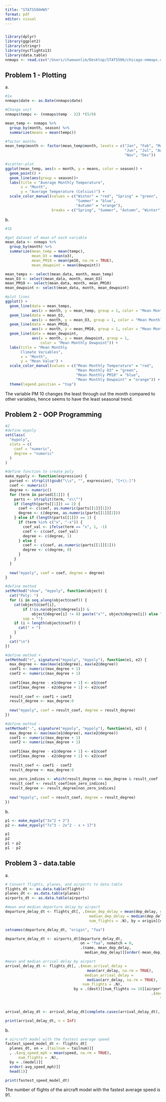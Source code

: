 ```yaml
---
title: "STATS506HW5"
format: pdf
editor: visual
---
```


```{}
```

```r
library(dplyr)
library(ggplot2)
library(stringr)
library(nycflights13)
library(data.table)
nnmaps <- read.csv("/Users/chaewonlim/Desktop/STATS506/chicago-nmmaps.csv")
```

## **Problem 1 - Plotting**

a\.

```r
#1a
nnmaps$date <- as.Date(nnmaps$date)

#Change unit
nnmaps$tempc <- (nnmaps$temp - 32) *(5/9)

mean_temp <- nnmaps %>%
  group_by(month, season) %>%
  summarize(means = mean(tempc))

#factor months
mean_temp$month <- factor(mean_temp$month, levels = c("Jan", "Feb", "Mar", "Apr", "May", 
                                                      "Jun", "Jul", "Aug", "Sep", "Oct", 
                                                      "Nov", "Dec"))

#scatter-plot
ggplot(mean_temp, aes(x = month, y = means, color = season)) +
  geom_point() +
  geom_line(aes(group = season))+
  labs(title = "Average Monthly Temperature",
       x = "Month",
       y = "Average Temperature (Celsius)") +
  scale_color_manual(values = c("Winter" = "red", "Spring" = "green", 
                                "Summer" = "blue", 
                                "Autumn" = "orange"),
                     breaks = c("Spring", "Summer", "Autumn", "Winter"))
```

b\.

```r
#1b

#get dataset of mean of each variable
mean_data <- nnmaps %>%
  group_by(month) %>%
  summarize(mean_temp = mean(tempc),
            mean_O3 = mean(o3),
            mean_PM10 = mean(pm10, na.rm = TRUE),
            mean_dewpoint = mean(dewpoint))

mean_temps <- select(mean_data, month, mean_temp)
mean_O3 <- select(mean_data, month, mean_O3)
mean_PM10 <- select(mean_data, month, mean_PM10)
mean_dewpoint <- select(mean_data, month, mean_dewpoint)

#plot lines
ggplot() +
  geom_line(data = mean_temps, 
            aes(x = month, y = mean_temp, group = 1, color = "Mean Monthly Temperature")) +
  geom_line(data = mean_O3, 
            aes(x = month, y = mean_O3, group = 1, color = "Mean Monthly O3")) +
  geom_line(data = mean_PM10, 
            aes(x = month, y = mean_PM10, group = 1, color = "Mean Monthly PM10")) +
  geom_line(data = mean_dewpoint, 
            aes(x = month, y = mean_dewpoint, group = 1, 
                color = "Mean Monthly Dewpoint")) +
  labs(title = "Mean Monthly 
       Climate Variables",
       x = "Month",
       y = "Mean Value") +
  scale_color_manual(values = c("Mean Monthly Temperature" = "red", 
                                "Mean Monthly O3" = "green", 
                                "Mean Monthly PM10" = "blue", 
                                "Mean Monthly Dewpoint" = "orange")) +
  theme(legend.position = "top")
```

The variable PM 10 changes the least through out the month compared to other variables, hence seems to have the least seasonal trend.

## **Problem 2 - OOP Programming**

```r
#2
#define mypoly
setClass(
  "mypoly",
  slots = c(
    coef = "numeric",
    degree = "numeric"
  )
)

#define function to create poly
make_mypoly <- function(expression) {
  parsed <- strsplit(gsub("\\s", "", expression), "[+\\-]")
  coef <- numeric()
  degree <- numeric()
  for (term in parsed[[1]]) {
    parts <- strsplit(term, "x\\^")
    if (length(parts[[1]]) == 2) {
      coef <- c(coef, as.numeric(parts[[1]][1]))
      degree <- c(degree, as.numeric(parts[[1]][2]))
    } else if (length(parts[[1]]) == 1) {
      if (term %in% c("x", "-x")) {
        coef_val <- ifelse(term == "x", 1, -1)
        coef <- c(coef, coef_val)
        degree <- c(degree, 1)
      } else {
        coef <- c(coef, as.numeric(parts[[1]][1]))
        degree <- c(degree, 0)
      }
    }
  }
  
  new("mypoly", coef = coef, degree = degree)
}

#define method
setMethod("show", "mypoly", function(object) {
  cat("Poly: ")
  for (i in seq_along(object@coef)) {
    cat(object@coef[i], 
        if (!is.na(object@degree[i]) & 
            object@degree[i] != 0) paste("x^", object@degree[i]) else "",
        sep = "")
    if (i < length(object@coef)) {
      cat(" + ")
    }
  }
  cat("\n")
})

#define method +
setMethod("+", signature("mypoly", "mypoly"), function(e1, e2) {
  max_degree <- max(max(e1@degree), max(e2@degree))
  coef1 <- numeric(max_degree + 1)
  coef2 <- numeric(max_degree + 1)
  
  coef1[max_degree - e1@degree + 1] <- e1@coef
  coef2[max_degree - e2@degree + 1] <- e2@coef
  
  result_coef <- coef1 + coef2
  result_degree <- max_degree:0
  
  new("mypoly", coef = result_coef, degree = result_degree)
})

#define method -
setMethod("-", signature("mypoly", "mypoly"), function(e1, e2) {
  max_degree <- max(max(e1@degree), max(e2@degree))
  coef1 <- numeric(max_degree + 1)
  coef2 <- numeric(max_degree + 1)
  
  coef1[max_degree - e1@degree + 1] <- e1@coef
  coef2[max_degree - e2@degree + 1] <- e2@coef
  
  result_coef <- coef1 - coef2
  result_degree <- max_degree:0
  
  non_zero_indices <- which(result_degree <= max_degree & result_coef != 0)
  result_coef <- result_coef[non_zero_indices]
  result_degree <- result_degree[non_zero_indices]
  
  new("mypoly", coef = result_coef, degree = result_degree)
})

```

b\.

```r
p1 <- make_mypoly("3x^2 + 2")
p2 <- make_mypoly("7x^3 - 2x^2 - x + 17")

p1
p2
p1 + p2
p1 - p2
```

## **Problem 3 - data.table**

a\.

```r
# Convert flights, planes, and airports to data.table
flights_dt <- as.data.table(flights)
planes_dt <- as.data.table(planes)
airports_dt <- as.data.table(airports)

#mean and median departure delay by airport
departure_delay_dt <- flights_dt[, .(mean_dep_delay = mean(dep_delay, na.rm = TRUE), 
                                      median_dep_delay = median(dep_delay, na.rm = TRUE), 
                                      num_flights = .N), by = origin][num_flights >= 10]

setnames(departure_delay_dt, "origin", "faa")

departure_delay_dt <- airports_dt[departure_delay_dt, 
                                  on = "faa", nomatch = 0, 
                                  .(name, mean_dep_delay, 
                                    median_dep_delay)][order(-mean_dep_delay)]

#mean and median arrival delay by airport
arrival_delay_dt <- flights_dt[, .(mean_arrival_delay = 
                                     mean(arr_delay, na.rm = TRUE),
                                    median_arrival_delay = 
                                     median(arr_delay, na.rm = TRUE),
                                   num_flights = .N), 
                               by = .(dest)][num_flights >= 10][airports_dt, on = 
                                                                  .(dest = 
                                                                      faa)][order(-mean_arrival_delay),.(name, mean_arrival_delay,
                                                                                                         median_arrival_delay)]

arrival_delay_dt <- arrival_delay_dt[complete.cases(arrival_delay_dt), ]

print(arrival_delay_dt, n = Inf)
```

b\.

```r
# aircraft model with the fastest average speed
fastest_speed_model_dt <- flights_dt[
  planes_dt, on = .(tailnum = tailnum)][
  , .(avg_speed_mph = mean(speed, na.rm = TRUE),
      num_flights = .N),
  by = .(model)][
  order(-avg_speed_mph)][
  head(1)]

print(fastest_speed_model_dt)
```

The number of flights of the aircraft model with the fastest average speed is 91.
